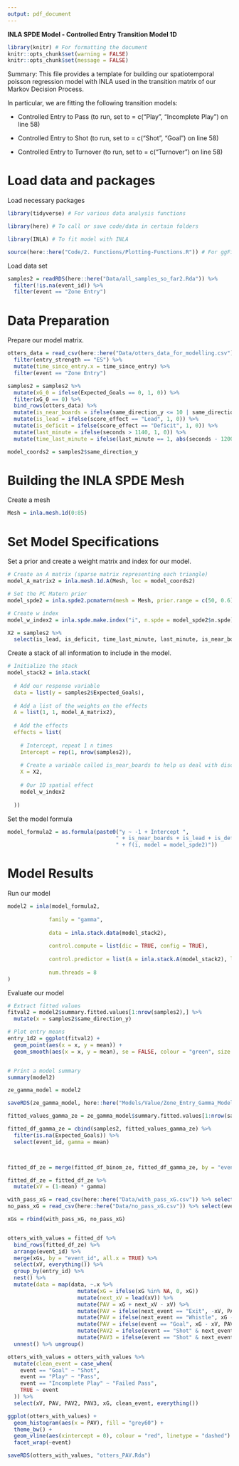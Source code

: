 ```yaml
---
output: pdf_document
---
```


\centering
\Huge

**INLA SPDE Model - Controlled Entry Transition Model 1D**

\raggedright

\rule{\textwidth}{1.5pt}
\small

```r
library(knitr) # For formatting the document
knitr::opts_chunk$set(warning = FALSE)
knitr::opts_chunk$set(message = FALSE)
```

Summary: This file provides a template for building our spatiotemporal poisson regression model with INLA used in the transition matrix of our Markov Decision Process.

In particular, we are fitting the following transition models:

- Controlled Entry to Pass (to run, set to = c("Play", "Incomplete Play") on line 58)

- Controlled Entry to Shot (to run, set to = c("Shot", "Goal") on line 58)

- Controlled Entry to Turnover (to run, set to = c("Turnover") on line 58)


# Load data and packages

Load necessary packages

```r
library(tidyverse) # For various data analysis functions

library(here) # To call or save code/data in certain folders

library(INLA) # To fit model with INLA

source(here::here("Code/2. Functions/Plotting-Functions.R")) # For ggField2 function
```

Load data set

```r
samples2 = readRDS(here::here("Data/all_samples_so_far2.Rda")) %>%
  filter(!is.na(event_id)) %>%
  filter(event == "Zone Entry")
```

# Data Preparation

Prepare our model matrix.

```r
otters_data = read_csv(here::here("Data/otters_data_for_modelling.csv")) %>%
  filter(entry_strength == "ES") %>%
  mutate(time_since_entry.x = time_since_entry) %>%
  filter(event == "Zone Entry")

samples2 = samples2 %>%
  mutate(xG_0 = ifelse(Expected_Goals == 0, 1, 0)) %>%
  filter(xG_0 == 0) %>%
  bind_rows(otters_data) %>%
  mutate(is_near_boards = ifelse(same_direction_y <= 10 | same_direction_y >= 75, 1, 0)) %>%
  mutate(is_lead = ifelse(score_effect == "Lead", 1, 0)) %>%
  mutate(is_deficit = ifelse(score_effect == "Deficit", 1, 0)) %>%
  mutate(last_minute = ifelse(seconds > 1140, 1, 0)) %>%
  mutate(time_last_minute = ifelse(last_minute == 1, abs(seconds - 1200), 0))

model_coords2 = samples2$same_direction_y
```


# Building the INLA SPDE Mesh

Create a mesh

```r
Mesh = inla.mesh.1d(0:85)
```

# Set Model Specifications

Set a prior and create a weight matrix and index for our model.

```r
# Create an A matrix (sparse matrix representing each triangle)
model_A_matrix2 = inla.mesh.1d.A(Mesh, loc = model_coords2)

# Set the PC Matern prior
model_spde2 = inla.spde2.pcmatern(mesh = Mesh, prior.range = c(50, 0.6), prior.sigma = c(0.5, 0.5))

# Create w index
model_w_index2 = inla.spde.make.index("i", n.spde = model_spde2$n.spde)
```


```r
X2 = samples2 %>% 
  select(is_lead, is_deficit, time_last_minute, last_minute, is_near_boards)
```

Create a stack of all information to include in the model.

```r
# Initialize the stack
model_stack2 = inla.stack(
  
  # Add our response variable
  data = list(y = samples2$Expected_Goals), 
  
  # Add a list of the weights on the effects
  A = list(1, 1, model_A_matrix2),
  
  # Add the effects
  effects = list(
    
    # Intercept, repeat 1 n times
    Intercept = rep(1, nrow(samples2)),
    
    # Create a variable called is_near_boards to help us deal with discontinuity at the boards
    X = X2,
    
    # Our 1D spatial effect
    model_w_index2
    
  ))
```

Set the model formula

```r
model_formula2 = as.formula(paste0("y ~ -1 + Intercept ", 
                                  " + is_near_boards + is_lead + is_deficit + last_minute + time_last_minute",
                                  " + f(i, model = model_spde2)"))
```

# Model Results

Run our model

```r
model2 = inla(model_formula2,
             
             family = "gamma",
             
             data = inla.stack.data(model_stack2),
             
             control.compute = list(dic = TRUE, config = TRUE),
             
             control.predictor = list(A = inla.stack.A(model_stack2), link = 1),
             
             num.threads = 8
)
```

Evaluate our model

```r
# Extract fitted values
fitval2 = model2$summary.fitted.values[1:nrow(samples2),] %>%
  mutate(x = samples2$same_direction_y)

# Plot entry means
entry_1d2 = ggplot(fitval2) +
  geom_point(aes(x = x, y = mean)) +
  geom_smooth(aes(x = x, y = mean), se = FALSE, colour = "green", size = 2)


# Print a model summary
summary(model2)
```



```r
ze_gamma_model = model2

saveRDS(ze_gamma_model, here::here("Models/Value/Zone_Entry_Gamma_Model.Rda"))
```


```r
fitted_values_gamma_ze = ze_gamma_model$summary.fitted.values[1:nrow(samples2),]

fitted_df_gamma_ze = cbind(samples2, fitted_values_gamma_ze) %>%
  filter(is.na(Expected_Goals)) %>%
  select(event_id, gamma = mean)



fitted_df_ze = merge(fitted_df_binom_ze, fitted_df_gamma_ze, by = "event_id", all.x = TRUE)

fitted_df_ze = fitted_df_ze %>%
  mutate(xV = (1-mean) * gamma)

with_pass_xG = read_csv(here::here("Data/with_pass_xG.csv")) %>% select(event_id, xG = mean)
no_pass_xG = read_csv(here::here("Data/no_pass_xG.csv")) %>% select(event_id, xG = mean)

xGs = rbind(with_pass_xG, no_pass_xG)


otters_with_values = fitted_df %>%
  bind_rows(fitted_df_ze) %>%
  arrange(event_id) %>%
  merge(xGs, by = "event_id", all.x = TRUE) %>%
  select(xV, everything()) %>%
  group_by(entry_id) %>%
  nest() %>%
  mutate(data = map(data, ~.x %>%
                      mutate(xG = ifelse(xG %in% NA, 0, xG))
                      mutate(next_xV = lead(xV)) %>%
                      mutate(PAV = xG + next_xV - xV) %>%
                      mutate(PAV = ifelse(next_event == "Exit", -xV, PAV))  %>%
                      mutate(PAV = ifelse(next_event == "Whistle", xG - xV, PAV)) %>%
                      mutate(PAV = ifelse(event == "Goal", xG - xV, PAV)) %>%
                      mutate(PAV2 = ifelse(event == "Shot" & next_event != "Whistle", xG - xV, PAV)) %>%
                      mutate(PAV3 = ifelse(event == "Shot" & next_event != "Whistle", (xG + (1-xG)*next_xV - xV), PAV)))) %>%
  unnest() %>% ungroup()

otters_with_values = otters_with_values %>%
  mutate(clean_event = case_when(
    event == "Goal" ~ "Shot",
    event == "Play" ~ "Pass",
    event == "Incomplete Play" ~ "Failed Pass",
    TRUE ~ event
  )) %>%
  select(xV, PAV, PAV2, PAV3, xG, clean_event, everything())

ggplot(otters_with_values) + 
  geom_histogram(aes(x = PAV), fill = "grey60") +
  theme_bw() +
  geom_vline(aes(xintercept = 0), colour = "red", linetype = "dashed") +
  facet_wrap(~event)

saveRDS(otters_with_values, "otters_PAV.Rda")
```


